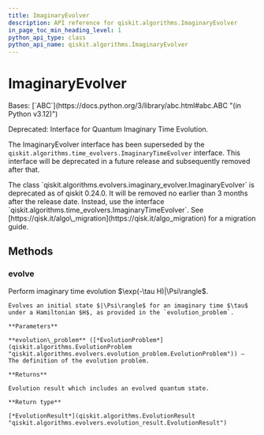 ```yaml
---
title: ImaginaryEvolver
description: API reference for qiskit.algorithms.ImaginaryEvolver
in_page_toc_min_heading_level: 1
python_api_type: class
python_api_name: qiskit.algorithms.ImaginaryEvolver
---
```


# ImaginaryEvolver

<Class id="qiskit.algorithms.ImaginaryEvolver" github="https://github.com/qiskit/qiskit/tree/stable/0.45/qiskit/algorithms/evolvers/imaginary_evolver.py" signature="qiskit.algorithms.ImaginaryEvolver">
  Bases: [`ABC`](https://docs.python.org/3/library/abc.html#abc.ABC "(in Python v3.12)")

  Deprecated: Interface for Quantum Imaginary Time Evolution.

  The ImaginaryEvolver interface has been superseded by the `qiskit.algorithms.time_evolvers.ImaginaryTimeEvolver` interface. This interface will be deprecated in a future release and subsequently removed after that.

  <Admonition title="Deprecated since version 0.24.0" type="danger">
    The class `qiskit.algorithms.evolvers.imaginary_evolver.ImaginaryEvolver` is deprecated as of qiskit 0.24.0. It will be removed no earlier than 3 months after the release date. Instead, use the interface `qiskit.algorithms.time_evolvers.ImaginaryTimeEvolver`. See [https://qisk.it/algo\_migration](https://qisk.it/algo_migration) for a migration guide.
  </Admonition>

  ## Methods

  ### evolve

  <Function id="qiskit.algorithms.ImaginaryEvolver.evolve" name="evolve" signature="abstract evolve(evolution_problem)">
    Perform imaginary time evolution $\exp(-\tau H)|\Psi\rangle$.

    Evolves an initial state $|\Psi\rangle$ for an imaginary time $\tau$ under a Hamiltonian $H$, as provided in the `evolution_problem`.

    **Parameters**

    **evolution\_problem** ([*EvolutionProblem*](qiskit.algorithms.EvolutionProblem "qiskit.algorithms.evolvers.evolution_problem.EvolutionProblem")) – The definition of the evolution problem.

    **Returns**

    Evolution result which includes an evolved quantum state.

    **Return type**

    [*EvolutionResult*](qiskit.algorithms.EvolutionResult "qiskit.algorithms.evolvers.evolution_result.EvolutionResult")
  </Function>
</Class>

